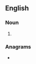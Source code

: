 {{also|longshots}}
==English==

===Noun===
{{head|en|noun form}}

# {{plural of|en|long shot}}

===Anagrams===
* {{anagrams|en|a=ghlnoosst|Gholstons}}